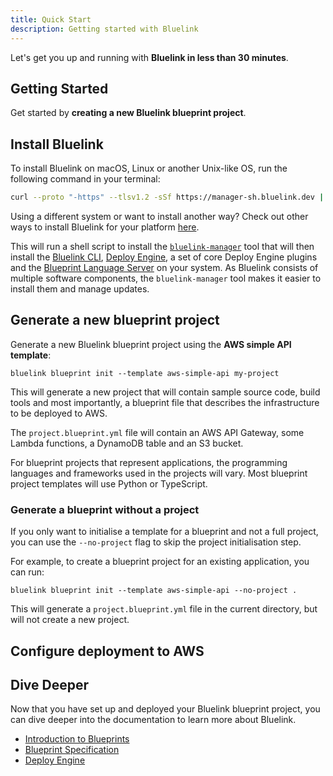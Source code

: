 ```yaml
---
title: Quick Start
description: Getting started with Bluelink
---
```


Let's get you up and running with **Bluelink in less than 30 minutes**.

## Getting Started

Get started by **creating a new Bluelink blueprint project**.

## Install Bluelink

To install Bluelink on macOS, Linux or another Unix-like OS, run the following command in your terminal:

```bash
curl --proto "-https" --tlsv1.2 -sSf https://manager-sh.bluelink.dev | sh
```

Using a different system or want to install another way? Check out other ways to install Bluelink for your platform [here](/docs/bluelink/installing-bluelink).

This will run a shell script to install the [`bluelink-manager`](https://github.com/newstack-cloud/bluelink/tree/main/tools/manager) tool that will then install the [Bluelink CLI](/docs/cli/getting-started), [Deploy Engine](/docs/deploy-engine), a set of core Deploy Engine plugins and the [Blueprint Language Server](https://github.com/newstack-cloud/bluelink/tree/main/tools/blueprint-ls) on your system.
As Bluelink consists of multiple software components, the `bluelink-manager` tool makes it easier to install them and manage updates.

## Generate a new blueprint project

Generate a new Bluelink blueprint project using the **AWS simple API template**:

```shell
bluelink blueprint init --template aws-simple-api my-project
```

This will generate a new project that will contain sample source code, build tools and most importantly, a blueprint file that describes the infrastructure to be deployed to AWS.

The `project.blueprint.yml` file will contain an AWS API Gateway, some Lambda functions, a DynamoDB table and an S3 bucket.

For blueprint projects that represent applications, the programming languages and frameworks used in the projects will vary. Most blueprint project templates will use Python or TypeScript.

### Generate a blueprint without a project

If you only want to initialise a template for a blueprint and not a full project, you can use the `--no-project` flag to skip the project initialisation step.

For example, to create a blueprint project for an existing application, you can run:

```shell
bluelink blueprint init --template aws-simple-api --no-project .
```

This will generate a `project.blueprint.yml` file in the current directory, but will not create a new project.

## Configure deployment to AWS



## Dive Deeper

Now that you have set up and deployed your Bluelink blueprint project, you can dive deeper into the documentation to learn more about Bluelink.

- [Introduction to Blueprints](/docs/bluelink/blueprints)
- [Blueprint Specification](/docs/bluelink/blueprints/specification)
- [Deploy Engine](/docs/deploy-engine)
